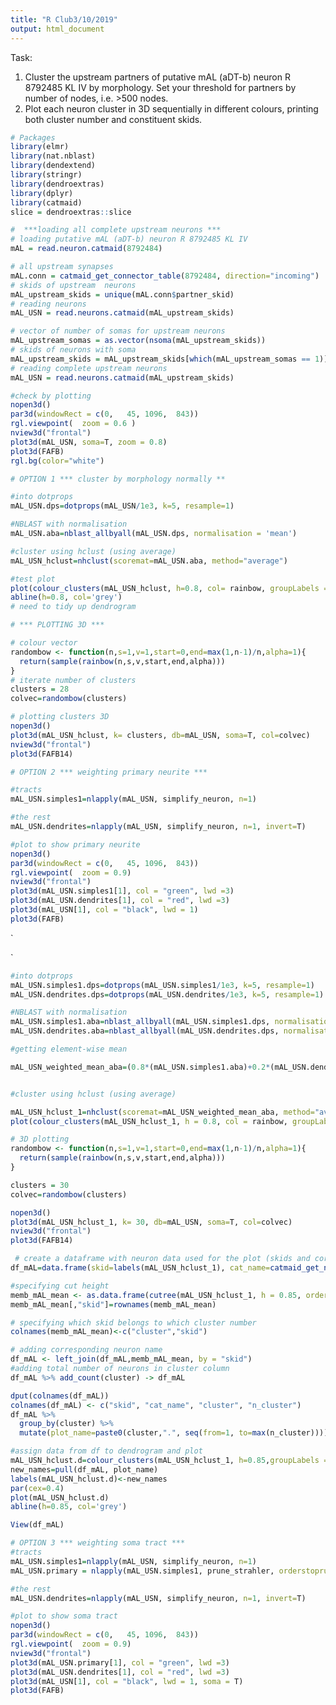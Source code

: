 ```yaml
---
title: "R Club3/10/2019"
output: html_document
---
```

Task:

1) Cluster the upstream partners of putative mAL (aDT-b) neuron R 8792485 KL IV by morphology. Set your threshold for partners by number of nodes, i.e. >500 nodes.
2) Plot each neuron cluster in 3D sequentially in different colours, printing both cluster number and constituent skids.

```r
# Packages
library(elmr)
library(nat.nblast)
library(dendextend)
library(stringr)
library(dendroextras)
library(dplyr)
library(catmaid)
slice = dendroextras::slice

#  ***loading all complete upstream neurons ***
# loading putative mAL (aDT-b) neuron R 8792485 KL IV
mAL = read.neuron.catmaid(8792484)

# all upstream synapses
mAL.conn = catmaid_get_connector_table(8792484, direction="incoming")
# skids of upstream  neurons
mAL_upstream_skids = unique(mAL.conn$partner_skid)
# reading neurons
mAL_USN = read.neurons.catmaid(mAL_upstream_skids)

# vector of number of somas for upstream neurons
mAL_upstream_somas = as.vector(nsoma(mAL_upstream_skids))
# skids of neurons with soma
mAL_upstream_skids = mAL_upstream_skids[which(mAL_upstream_somas == 1)]
# reading complete upstream neurons
mAL_USN = read.neurons.catmaid(mAL_upstream_skids)

#check by plotting
nopen3d()
par3d(windowRect = c(0,   45, 1096,  843))
rgl.viewpoint(  zoom = 0.6 )
nview3d("frontal")
plot3d(mAL_USN, soma=T, zoom = 0.8)
plot3d(FAFB)
rgl.bg(color="white") 
```
```r
# OPTION 1 *** cluster by morphology normally **

#into dotprops
mAL_USN.dps=dotprops(mAL_USN/1e3, k=5, resample=1)

#NBLAST with normalisation
mAL_USN.aba=nblast_allbyall(mAL_USN.dps, normalisation = 'mean')

#cluster using hclust (using average) 
mAL_USN_hclust=nhclust(scoremat=mAL_USN.aba, method="average")

#test plot
plot(colour_clusters(mAL_USN_hclust, h=0.8, col= rainbow, groupLabels = T), main = "Upstream morphology clustering")
abline(h=0.8, col='grey')
# need to tidy up dendrogram

```
``` r
# *** PLOTTING 3D ***

# colour vector
randombow <- function(n,s=1,v=1,start=0,end=max(1,n-1)/n,alpha=1){
  return(sample(rainbow(n,s,v,start,end,alpha)))
}
# iterate number of clusters
clusters = 28 
colvec=randombow(clusters)

# plotting clusters 3D
nopen3d()
plot3d(mAL_USN_hclust, k= clusters, db=mAL_USN, soma=T, col=colvec)
nview3d("frontal")
plot3d(FAFB14)
```

```r
# OPTION 2 *** weighting primary neurite ***

#tracts
mAL_USN.simples1=nlapply(mAL_USN, simplify_neuron, n=1)

#the rest
mAL_USN.dendrites=nlapply(mAL_USN, simplify_neuron, n=1, invert=T)

#plot to show primary neurite
nopen3d()
par3d(windowRect = c(0,   45, 1096,  843))
rgl.viewpoint(  zoom = 0.9)
nview3d("frontal")
plot3d(mAL_USN.simples1[1], col = "green", lwd =3)
plot3d(mAL_USN.dendrites[1], col = "red", lwd =3)
plot3d(mAL_USN[1], col = "black", lwd = 1)
plot3d(FAFB)

```

`

`
``` r
#into dotprops
mAL_USN.simples1.dps=dotprops(mAL_USN.simples1/1e3, k=5, resample=1)
mAL_USN.dendrites.dps=dotprops(mAL_USN.dendrites/1e3, k=5, resample=1)

#NBLAST with normalisation
mAL_USN.simples1.aba=nblast_allbyall(mAL_USN.simples1.dps, normalisation = 'mean')
mAL_USN.dendrites.aba=nblast_allbyall(mAL_USN.dendrites.dps, normalisation = 'mean')

#getting element-wise mean

mAL_USN_weighted_mean_aba=(0.8*(mAL_USN.simples1.aba)+0.2*(mAL_USN.dendrites.aba))


#cluster using hclust (using average)

mAL_USN_hclust_1=nhclust(scoremat=mAL_USN_weighted_mean_aba, method="average")
plot(colour_clusters(mAL_USN_hclust_1, h = 0.8, col = rainbow, groupLabels = T), cex =0.6, main = "Upstream morphology clustering")

# 3D plotting
randombow <- function(n,s=1,v=1,start=0,end=max(1,n-1)/n,alpha=1){
  return(sample(rainbow(n,s,v,start,end,alpha)))
}

clusters = 30
colvec=randombow(clusters)

nopen3d()
plot3d(mAL_USN_hclust_1, k= 30, db=mAL_USN, soma=T, col=colvec)
nview3d("frontal")
plot3d(FAFB14)
```
``` r

 # create a dataframe with neuron data used for the plot (skids and corresponding neuron names)
df_mAL=data.frame(skid=labels(mAL_USN_hclust_1), cat_name=catmaid_get_neuronnames(labels(mAL_USN_hclust_1))) 

#specifying cut height
memb_mAL_mean <- as.data.frame(cutree(mAL_USN_hclust_1, h = 0.85, order_clusters_as_data = FALSE))
memb_mAL_mean[,"skid"]=rownames(memb_mAL_mean)

# specifying which skid belongs to which cluster number
colnames(memb_mAL_mean)<-c("cluster","skid")

# adding corresponding neuron name
df_mAL <- left_join(df_mAL,memb_mAL_mean, by = "skid")
#adding total number of neurons in cluster column
df_mAL %>% add_count(cluster) -> df_mAL

dput(colnames(df_mAL))
colnames(df_mAL) <- c("skid", "cat_name", "cluster", "n_cluster")
df_mAL %>%
  group_by(cluster) %>%
  mutate(plot_name=paste0(cluster,".", seq(from=1, to=max(n_cluster)))) -> df_mAL

#assign data from df to dendrogram and plot
mAL_USN_hclust.d=colour_clusters(mAL_USN_hclust_1, h=0.85,groupLabels = F)
new_names=pull(df_mAL, plot_name)
labels(mAL_USN_hclust.d)<-new_names
par(cex=0.4)
plot(mAL_USN_hclust.d)
abline(h=0.85, col='grey')

View(df_mAL)
```

```r
# OPTION 3 *** weighting soma tract ***
#tracts
mAL_USN.simples1=nlapply(mAL_USN, simplify_neuron, n=1)
mAL_USN.primary = nlapply(mAL_USN.simples1, prune_strahler, orderstoprune=1)

#the rest
mAL_USN.dendrites=nlapply(mAL_USN, simplify_neuron, n=1, invert=T)

#plot to show soma tract
nopen3d()
par3d(windowRect = c(0,   45, 1096,  843))
rgl.viewpoint(  zoom = 0.9)
nview3d("frontal")
plot3d(mAL_USN.primary[1], col = "green", lwd =3)
plot3d(mAL_USN.dendrites[1], col = "red", lwd =3)
plot3d(mAL_USN[1], col = "black", lwd = 1, soma = T)
plot3d(FAFB)
```

